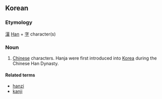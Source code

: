 ==Korean==
{{wikipedia}}
===Etymology===
[[漢]] [[Han]] + [[字]] character(s)
===Noun===
{{ko-pos|noun|hangeul=한자|hanja=漢字}}
# [[Chinese]] characters.  Hanja were first introduced into [[Korea]] during the Chinese Han Dynasty.

====Related terms====
* [[hanzi]]
* [[kanji]]